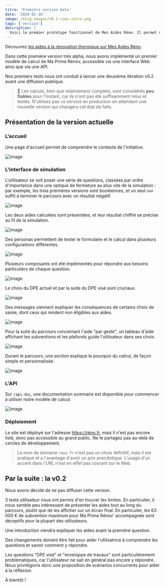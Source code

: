 ```yaml
---
titre: 'Première version beta'
date: '2024-01-16'
image: /blog-images/v0.1-simu-intro.png
tags: ['version']
description: |
  Voici le premier prototype fonctionnel de Mes Aides Réno. Il permet de calculer le montant de MaPrimeRénov' parcours accompagné et parcours par geste, via un questionnaire simple adossé à un modèle accessible via une API de calcul.
---
```


Découvrez [les aides à la rénovation thermique sur Mes Aides Réno](https://mesaidesreno.beta.gouv.fr).

Dans cette première version très alpha, nous avons implémenté un premier modèle de calcul de Ma Prime Rénov, accessible via une interface Web ainsi que via une API.

Nos premiers tests nous ont conduit à lancer une deuxième itération v0.2 avant une diffusion publique.

> 🚧 Les calculs, bien que relativement complets, sont considérés **peu fiables** pour l'instant, car ils n'ont pas été suffisamment relus et testés. N'utilisez pas ce service en production en attendant une nouvelle version qui changera cet état de faits.

## Présentation de la version actuelle

### L’accueil

Une page d'accueil permet de comprendre le contexte de l'initiative.

![image](/blog-images/v0.1.png)

### L'interface de simulation

L'utilisateur se voit poser une série de questions, classées par ordre d'importance dans une optique de fermeture au plus vite de la simulation : par exemple, les trois premières versions sont booléennes, et un seul `non` suffit à terminer le parcours avec un résultat négatif.

![image](/blog-images/v0.1-simu.png)

Les deux aides calculées sont présentées, et leur résultat chiffré se précise au fil de la simulation.

![image](/blog-images/v0.1-simu-intro.png)

Des personas permettent de tester le formulaire et le calcul dans plusieurs configurations différentes.

![image](/blog-images/v0.1-personas.png)

Plusieurs composants ont été implémentés pour répondre aux besoins particuliers de chaque question.

![image](/blog-images/v0.1-commune.png)

Le choix du DPE actuel et par la suite du DPE visé sont cruciaux.

![image](/blog-images/v0.1-dpe.png)

Des messages viennent expliquer les conséquences de certains choix de saisie, dont ceux qui rendent non éligibles aux aides.

![image](/blog-images/v0.1-notif.png)

Pour la suite du parcours concernant l'aide "par geste", un tableau d'aide affichant les subventions et les plafonds guide l'utilisateur dans ses choix.

![image](/blog-images/v0.1-gestes.png)

Durant le parcours, une section explique le pourquoi du calcul, de façon simple et personnalisée.

![image](/blog-images/v0.1-explications.png)

### L'API

Sur `/api-doc`, une documentation sommaire est disponible pour commencer à utiliser notre modèle de calcul.

![image](/blog-images/v0.1-api.png)

### Déploiement

Le site est déployé sur l'adresse https://réno.fr, mais il n'est pas encore listé, donc pas accessible au grand public. Ne le partagez pas au-delà de cercles de développement.

> Le nom de domaine `réno.fr` n'est pas un choix définitif, mais il est pratique et a l'avantage d'avoir un prix anecdotique. L'usage d'un accent dans l'URL n'est en effet pas courant sur le Web.

## Par la suite : la v0.2

Nous avons décidé de ne pas diffuser cette version.

3 tests utilisateur nous ont permis d'en trouver les limites. En particulier, il nous semble peu intéressant de présenter les aides tout au long du parcours, plutôt que de les afficher sur un écran final. En particulier, les 63 000 € de subvention maximum pour Ma Prime Rénov' accompagnée sont déceptifs pour la plupart des utilisateurs.

Une introduction viendra expliquer les aides avant la première question.

Des changements doivent être fait pour aider l'utilisatrice à comprendre les questions et savoir comment y répondre.

Les questions "DPE visé" et "enveloppe de travaux" sont particulièrement problématiques, car l'utilisateur ne sait en général pas encore y répondre. Nous privilégions donc une proposition de scénarios concurrents pour aider à la réflexion.

À bientôt !
